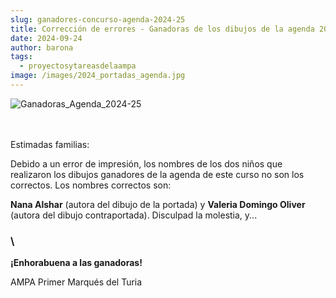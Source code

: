 ```yaml
---
slug: ganadores-concurso-agenda-2024-25
title: Corrección de errores - Ganadoras de los dibujos de la agenda 2024-25
date: 2024-09-24
author: barona
tags:
  - proyectosytareasdelaampa
image: /images/2024_portadas_agenda.jpg
---
```

![Ganadoras_Agenda_2024-25](/images/2024_portadas_agenda.jpg "Ganadoras del concurso de la portada y la contraportada de la Agenda del curso 2024-25")

\
\
Estimadas familias: 

Debido a un error de impresión, los nombres de los dos niños que realizaron los dibujos ganadores de la agenda de este curso no son los correctos. Los nombres correctos son: 

**Nana Alshar** (autora del dibujo de la portada) y **Valeria Domingo Oliver** (autora del dibujo contraportada). Disculpad la molestia, y...

### \
**¡Enhorabuena a las ganadoras!**

AMPA Primer Marqués del Turia